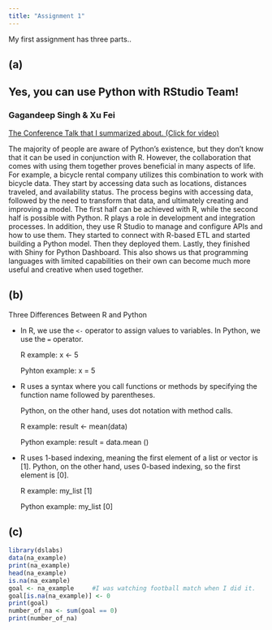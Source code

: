 ```yaml
---
title: "Assignment 1"
---
```


My first assignment has three parts..

## (a)

## **Yes, you can use Python with RStudio Team!**

### Gagandeep Singh & Xu Fei

[The Conference Talk that I summarized about. (Click for video)](https://www.rstudio.com/conference/2022/talks/develop-deploy-python-rstudio/)

The majority of people are aware of Python's existence, but they don't know that it can be used in conjunction with R. However, the collaboration that comes with using them together proves beneficial in many aspects of life. For example, a bicycle rental company utilizes this combination to work with bicycle data. They start by accessing data such as locations, distances traveled, and availability status. The process begins with accessing data, followed by the need to transform that data, and ultimately creating and improving a model. The first half can be achieved with R, while the second half is possible with Python. R plays a role in development and integration processes. In addition, they use R Studio to manage and configure APIs and how to use them. They started to connect with R-based ETL and started building a Python model. Then they deployed them. Lastly, they finished with Shiny for Python Dashboard. This also shows us that programming languages with limited capabilities on their own can become much more useful and creative when used together.

## (b)

Three Differences Between R and Python

-   In R, we use the `<-` operator to assign values to variables. In Python, we use the `=` operator.

    R example: x \<- 5

    Pyhton example: x = 5

-   R uses a syntax where you call functions or methods by specifying the function name followed by parentheses.

    Python, on the other hand, uses dot notation with method calls.

    R example: result \<- mean(data)

    Python example: result = data.mean ()

-   R uses 1-based indexing, meaning the first element of a list or vector is \[1\]. Python, on the other hand, uses 0-based indexing, so the first element is \[0\].

    R example: my_list \[1\]

    Python example: my_list \[0\]

## (c)

```r
library(dslabs)
data(na_example)
print(na_example)
head(na_example)
is.na(na_example)
goal <- na_example     #I was watching football match when I did it.
goal[is.na(na_example)] <- 0 
print(goal)
number_of_na <- sum(goal == 0)
print(number_of_na)
```
